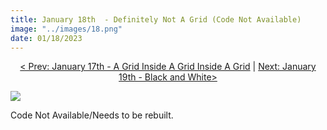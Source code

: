 ```yaml
---
title: January 18th  - Definitely Not A Grid (Code Not Available)
image: "../images/18.png"
date: 01/18/2023
---
```


<center>

[\< Prev: January 17th - A Grid Inside A Grid Inside A Grid](day_16.qmd) \| [Next: January 19th - Black and White\>](day_19.qmd)

</center>

![](/images/18.png){fig-alt="A generative art piece that consists of four boxes that suspiciously looks like a grid. Each cube is black or white and has the words definitely not a grid scrawled about in them. The boxes are on a light pastel background of four colors." fig-align="center"}

Code Not Available/Needs to be rebuilt.
